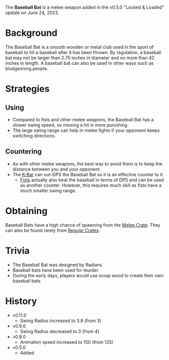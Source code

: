 The **Baseball Bat** is a melee weapon added in the v0.5.0 "Locked & Loaded" update on June 24, 2023.

# Background

The Baseball Bat is a smooth wooden or metal club used in the sport of baseball to hit a baseball after it has been thrown. By regulation, a baseball bat may not be larger than 2.75 inches in diameter and no more than 42 inches in length. A baseball bat can also be used in other ways such as bludgeoning people.

# Strategies

## Using

- Compared to fists and other melee weapons, the Baseball Bat has a slower swing speed, so missing a hit is more punishing.
- The large swing range can help in melee fights if your opponent keeps switching directions.

## Countering

- As with other melee weapons, the best way to avoid them is to keep the distance between you and your opponent.
- The [K-Bar](/weapons/melee/kbar) can out-DPS the Baseball Bat so it is an effective counter to it.
  - [Fists](/weapons/melee/fists) actually also beat the baseball in terms of DPS and can be used as another counter. However, this requires much skill as fists have a much smaller swing range.

# Obtaining

Baseball Bats have a high chance of spawning from the [Melee Crate](/obstacles/melee_crate). They can also be found rarely from [Regular Crates](/obstacles/regular_crate).

# Trivia

- The Baseball Bat was designed by Radians
- Baseball bats have been used for murder
- During the early days, players would use scrap wood to create their own baseball bats

# History

- v0.11.0
  - Swing Radius increased to 3.8 (from 3)
- v0.9.0
  - Swing Radius decreased to 3 (from 4)
- v0.8.0
  - Animation speed increased to 150 (from 125)
- v0.5.0
  - Added
